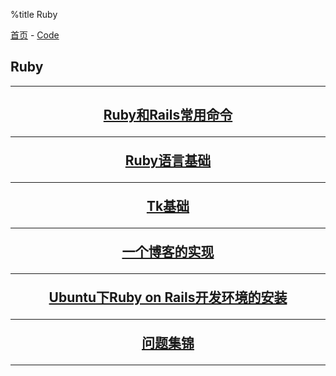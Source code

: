 %title Ruby

[[../../index|首页]] - [[../index|Code]]
==Ruby==
----
<center>
<h2>
[[cmd|Ruby和Rails常用命令]]
----
[[base|Ruby语言基础]]
----
[[tk|Tk基础]]
----
[[blog|一个博客的实现]]
----
[[ubuntu_ror|Ubuntu下Ruby on Rails开发环境的安装]]
----
[[issues|问题集锦]]
</h2>
</center>
----

